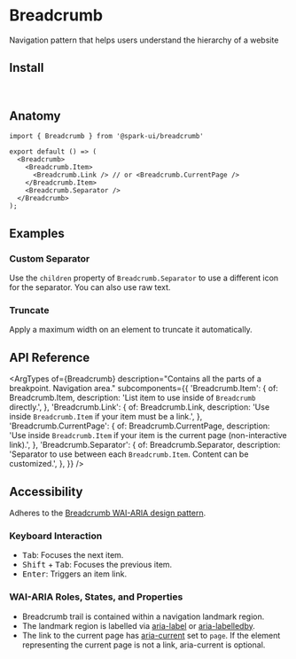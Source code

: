 


<Meta of={stories} />

# Breadcrumb

Navigation pattern that helps users understand the hierarchy of a website

<Canvas of={stories.Default} />

## Install

```sh
npm install @spark-ui/breadcrumb
```

## Anatomy

```tsx
import { Breadcrumb } from '@spark-ui/breadcrumb'

export default () => (
  <Breadcrumb>
    <Breadcrumb.Item>
      <Breadcrumb.Link /> // or <Breadcrumb.CurrentPage />
    </Breadcrumb.Item>
    <Breadcrumb.Separator />
  </Breadcrumb>
);
```

## Examples

### Custom Separator

Use the `children` property of `Breadcrumb.Separator` to use a different icon for the separator. You can also use raw text.

<Canvas of={stories.CustomSeparator} />

### Truncate

Apply a maximum width on an element to truncate it automatically.

<Canvas of={stories.Truncate} />

## API Reference

<ArgTypes
  of={Breadcrumb}
  description="Contains all the parts of a breakpoint. Navigation area."
  subcomponents={{
    'Breadcrumb.Item': {
      of: Breadcrumb.Item,
      description: 'List item to use inside of `Breadcrumb` directly.',
    },
    'Breadcrumb.Link': {
      of: Breadcrumb.Link,
      description: 'Use inside `Breadcrumb.Item` if your item must be a link.',
    },
    'Breadcrumb.CurrentPage': {
      of: Breadcrumb.CurrentPage,
      description:
        'Use inside `Breadcrumb.Item` if your item is the current page (non-interactive link).',
    },
    'Breadcrumb.Separator': {
      of: Breadcrumb.Separator,
      description: 'Separator to use between each `Breadcrumb.Item`. Content can be customized.',
    },
  }}
/>

## Accessibility

<A11yReport of="breadcrumb" />

Adheres to the [Breadcrumb WAI-ARIA design pattern](https://www.w3.org/WAI/ARIA/apg/patterns/breadcrumb/).

### Keyboard Interaction

- <Kbd>Tab</Kbd>: Focuses the next item.
- <Kbd>Shift</Kbd> + <Kbd>Tab</Kbd>: Focuses the previous item.
- <Kbd>Enter</Kbd>: Triggers an item link.

### WAI-ARIA Roles, States, and Properties

- Breadcrumb trail is contained within a navigation landmark region.
- The landmark region is labelled via [aria-label](https://w3c.github.io/aria/#aria-label) or [aria-labelledby](https://w3c.github.io/aria/#aria-labelledby).
- The link to the current page has [aria-current](https://w3c.github.io/aria/#aria-current) set to `page`. If the element representing the current page is not a link, aria-current is optional.

